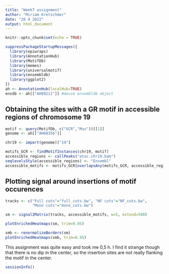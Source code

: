 ---
title: "Week7 assignment"
author: "Miriam Kretschmer"
date: "20 4 2022"
output: html_document
---

```{r setup, include=FALSE}
knitr::opts_chunk$set(echo = TRUE)
```

```{r}
suppressPackageStartupMessages({
  library(epiwraps)
  library(AnnotationHub)
  library(MotifDb)
  library(memes)
  library(universalmotif)
  library(ensembldb)
  library(ggplot2)
})
ah <- AnnotationHub(localHub=TRUE)
ensdb <- ah[["AH89211"]] #mouse ensembldb object
```


## Obtaining the sites with a GR motif in accessible regions of chromosome 19

```{r}
motif <- query(MotifDb, c("GCR","Mus"))[[1]]
genome <- ah[["AH68356"]]

chr19 <- import(genome)["19"]

motifs_GCR <- findMotifInstances(chr19, motif)
accessible_regions <- callPeaks("atac.chr19.bam")
seqlevelsStyle(accessible_regions) <- "Ensembl"
accessible_motifs <- motifs_GCR[overlapsAny(motifs_GCR, accessible_regions)]
```

## Plotting signal around insertions of motif occurences

```{r}
tracks <- c("Full cuts"="full_cuts.bw", "NF cuts"="NF_cuts.bw",
            "Mono cuts"="mono_cuts.bw")

sm <- signal2Matrix(tracks, accessible_motifs, w=5, extend=500)

plotEnrichedHeatmaps(sm, trim=0.95)

smb <- renormalizeBorders(sm)
plotEnrichedHeatmaps(smb, trim=0.95)
```


This assignment was quite easy and took me 0,5 h. I find it strange though that there is no dip in the center, so the insertion sites are not really flanking the motif in the center.

```{r}
sessionInfo()
```

